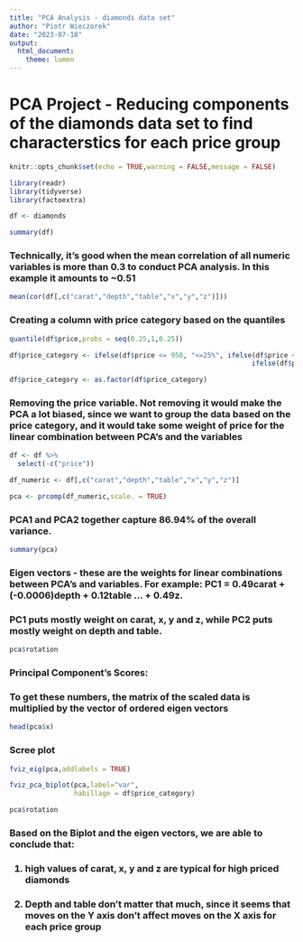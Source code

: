 ---
title: "PCA Analysis - diamonds data set"
author: "Piotr Wieczorek"
date: "2023-07-18"
output: 
  html_document: 
    theme: lumen
---

# PCA Project - Reducing components of the diamonds data set to find characterstics for each price group

```{r setup, include=FALSE}
knitr::opts_chunk$set(echo = TRUE,warning = FALSE,message = FALSE)
```


```{r}
library(readr)
library(tidyverse)
library(factoextra)
```

```{r}
df <- diamonds
```

```{r}
summary(df)
```

### Technically, it's good when the mean correlation of all numeric variables is more than 0.3 to conduct PCA analysis. In this example it amounts to ~0.51

```{r}
mean(cor(df[,c("carat","depth","table","x","y","z")]))
```
### Creating a column with price category based on the quantiles

```{r}
quantile(df$price,probs = seq(0.25,1,0.25))
```

```{r}
df$price_category <- ifelse(df$price <= 950, "<=25%", ifelse(df$price <= 2401 & df$price >950, ">25% & <=50%",
                                                            ifelse(df$price <= 5324.25 & df$price > 2401, ">50% &<=75%",">75%")))
```

```{r}
df$price_category <- as.factor(df$price_category)
```

### Removing the price variable. Not removing it would make the PCA a lot biased, since we want to group the data based on the price category, and it would take some weight of price for the linear combination between PCA's and the variables

```{r}
df <- df %>%
  select(-c("price"))
```

```{r}
df_numeric <- df[,c("carat","depth","table","x","y","z")]
```

```{r}
pca <- prcomp(df_numeric,scale. = TRUE)
```

### PCA1 and PCA2 together capture 86.94% of the overall variance.
```{r}
summary(pca)
```
### Eigen vectors - these are the weights for linear combinations between PCA's and variables. For example: PC1 = 0.49carat + (-0.0006)depth + 0.12table ... + 0.49z.

### PC1 puts mostly weight on carat, x, y and z, while PC2 puts mostly weight on depth and table.

```{r}
pca$rotation
```

### Principal Component's Scores:

### To get these numbers, the matrix of the scaled data is multiplied by the vector of ordered eigen vectors

```{r}
head(pca$x)
```
### Scree plot
```{r}
fviz_eig(pca,addlabels = TRUE)
```


```{r}
fviz_pca_biplot(pca,label="var",
                habillage = df$price_category)
```

```{r}
pca$rotation
```
### Based on the Biplot and the eigen vectors, we are able to conclude that:
<h3>1. high values of carat, x, y and z are typical for high priced diamonds</h3>
<h3>2. Depth and table don't matter that much, since it seems that moves on the Y axis don't affect moves on the X axis for each price group</h3>


